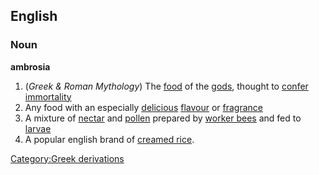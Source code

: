 ==English==
===Noun===
{{wikipedia}}
'''ambrosia'''
#(''Greek & Roman Mythology'') The [[food]] of the [[gods]], thought to [[confer]] [[immortality]]
#Any food with an especially [[delicious]] [[flavour]] or [[fragrance]]
#A mixture of [[nectar]] and [[pollen]] prepared by [[worker bee]]s and fed to [[larvae]]
#A popular english brand of [[creamed rice]].
[[Category:Greek derivations]]